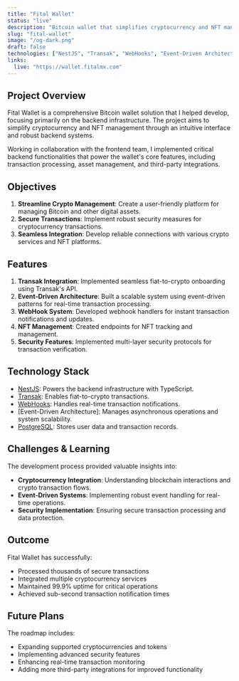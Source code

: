 ```yaml
---
title: "Fital Wallet"
status: "live"
description: "Bitcoin wallet that simplifies cryptocurrency and NFT management with seamless integrations."
slug: "fital-wallet"
image: "/og-dark.png"
draft: false
technologies: ["NestJS", "Transak", "WebHooks", "Event-Driven Architecture"]
links:
  live: "https://wallet.fitalmx.com"
---
```



## Project Overview

Fital Wallet is a comprehensive Bitcoin wallet solution that I helped develop, focusing primarily on the backend infrastructure. The project aims to simplify cryptocurrency and NFT management through an intuitive interface and robust backend systems.

Working in collaboration with the frontend team, I implemented critical backend functionalities that power the wallet's core features, including transaction processing, asset management, and third-party integrations.

## Objectives

1. **Streamline Crypto Management**: Create a user-friendly platform for managing Bitcoin and other digital assets.
2. **Secure Transactions**: Implement robust security measures for cryptocurrency transactions.
3. **Seamless Integration**: Develop reliable connections with various crypto services and NFT platforms.

## Features

1. **Transak Integration**: Implemented seamless fiat-to-crypto onboarding using Transak's API.
2. **Event-Driven Architecture**: Built a scalable system using event-driven patterns for real-time transaction processing.
3. **WebHook System**: Developed webhook handlers for instant transaction notifications and updates.
4. **NFT Management**: Created endpoints for NFT tracking and management.
5. **Security Features**: Implemented multi-layer security protocols for transaction verification.

## Technology Stack

- [NestJS](https://nestjs.com): Powers the backend infrastructure with TypeScript.
- [Transak](https://transak.com): Enables fiat-to-crypto transactions.
- [WebHooks](https://webhook.site): Handles real-time transaction notifications.
- [Event-Driven Architecture]: Manages asynchronous operations and system scalability.
- [PostgreSQL](https://postgresql.org): Stores user data and transaction records.

## Challenges & Learning

The development process provided valuable insights into:
- **Cryptocurrency Integration**: Understanding blockchain interactions and crypto transaction flows.
- **Event-Driven Systems**: Implementing robust event handling for real-time operations.
- **Security Implementation**: Ensuring secure transaction processing and data protection.

## Outcome

Fital Wallet has successfully:
- Processed thousands of secure transactions
- Integrated multiple cryptocurrency services
- Maintained 99.9% uptime for critical operations
- Achieved sub-second transaction notification times

## Future Plans

The roadmap includes:
- Expanding supported cryptocurrencies and tokens
- Implementing advanced security features
- Enhancing real-time transaction monitoring
- Adding more third-party integrations for improved functionality
